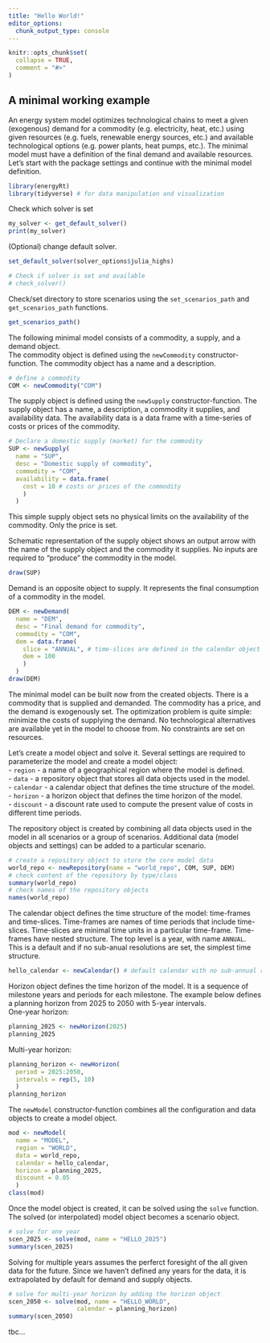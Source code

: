 ```yaml
---
title: "Hello World!"
editor_options: 
  chunk_output_type: console
---
```


```r
knitr::opts_chunk$set(
  collapse = TRUE,
  comment = "#>"
)
```

## A minimal working example
An energy system model optimizes technological chains to meet a given (exogenous) demand for a commodity (e.g. electricity, heat, etc.) using given resources (e.g. fuels, renewable energy sources, etc.) and available technological options (e.g. power plants, heat pumps, etc.).
The minimal model must have a definition of the final demand and available resources.\
Let's start with the package settings and continue with the minimal model definition.\

```r
library(energyRt)
library(tidyverse) # for data manipulation and visualization
```
Check which solver is set
```r
my_solver <- get_default_solver()
print(my_solver)
```

(Optional) change default solver.
```r
set_default_solver(solver_options$julia_highs)
```

```r
# Check if solver is set and available
# check_solver()
```

Check/set directory to store scenarios using the `set_scenarios_path` and `get_scenarios_path` functions.\
```r
get_scenarios_path()
```

The following minimal model consists of a commodity, a supply, and a demand object.\
The commodity object is defined using the `newCommodity` constructor-function. The commodity object has a name and a description.\ 

```r
# define a commodity
COM <- newCommodity("COM")
```

The supply object is defined using the `newSupply` constructor-function. The supply object has a name, a description, a commodity it supplies, and availability data. The availability data is a data frame with a time-series of costs or prices of the commodity.\

```r
# Declare a domestic supply (market) for the commodity
SUP <- newSupply(
  name = "SUP", 
  desc = "Domestic supply of commodity",
  commodity = "COM",
  availability = data.frame(
    cost = 10 # costs or prices of the commodity
    )
  )
```
This simple supply object sets no physical limits on the availability of the commodity. Only the price is set.\

Schematic representation of the supply object shows an output arrow with the name of the supply object and the commodity it supplies. No inputs are required to "produce" the commodity in the model.\
```r
draw(SUP)
```

Demand is an opposite object to supply. It represents the final consumption of a commodity in the model.
```r
DEM <- newDemand(
  name = "DEM",
  desc = "Final demand for commodity",
  commodity = "COM",
  dem = data.frame(
    slice = "ANNUAL", # time-slices are defined in the calendar object
    dem = 100
    )
  )
draw(DEM)
```

The minimal model can be built now from the created objects. There is a commodity that is supplied and demanded. The commodity has a price, and the demand is exogenously set. The optimization problem is quite simple: minimize the costs of supplying the demand. No technological alternatives are available yet in the model to choose from. No constraints are set on resources.\

Let's create a model object and solve it. 
Several settings are required to parameterize the model and create a model object:\
- `region` - a name of a geographical region where the model is defined.\
- `data` - a repository object that stores all data objects used in the model.\
- `calendar` - a calendar object that defines the time structure of the model.\
- `horizon` - a horizon object that defines the time horizon of the model.\
- `discount` - a discount rate used to compute the present value of costs in different time periods.\

The repository object is created by combining all data objects used in the model in all scenarios or a group of scenarios. Additional data (model objects and settings) can be added to a particular scenario.\
```r
# create a repository object to store the core model data
world_repo <- newRepository(name = "world_repo", COM, SUP, DEM)
# check content of the repository by type/class
summary(world_repo)
# check names of the repository objects
names(world_repo)
```
The calendar object defines the time structure of the model: time-frames and time-slices. Time-frames are names of time periods that include time-slices. Time-slices are minimal time units in a particular time-frame. Time-frames have nested structure. The top level is a year, with name `ANNUAL`. This is a default and if no sub-anual resolutions are set, the simplest time structure.\ 

```r
hello_calendar <- newCalendar() # default calendar with no sub-annual resolutions
```

Horizon object defines the time horizon of the model. It is a sequence of milestone years and periods for each milestone. The example below defines a planning horizon from 2025 to 2050 with 5-year intervals.\
One-year horizon:
```r
planning_2025 <- newHorizon(2025)
planning_2025
```

Multi-year horizon:
```r
planning_horizon <- newHorizon(
  period = 2025:2050, 
  intervals = rep(5, 10)
  )
planning_horizon
```

The `newModel` constructor-function combines all the configuration and data objects to create a model object.\
```r
mod <- newModel(
  name = "MODEL", 
  region = "WORLD",
  data = world_repo,
  calendar = hello_calendar,
  horizon = planning_2025,
  discount = 0.05
  )
class(mod)
```

Once the model object is created, it can be solved using the `solve` function. The solved (or interpolated) model object becomes a scenario object.\
```r
# solve for one year
scen_2025 <- solve(mod, name = "HELLO_2025")
summary(scen_2025)
```

Solving for multiple years assumes the perferct foresight of the all given data for the future. Since we haven't defined any years for the data, it is extrapolated by default for demand and supply objects.\
```r
# solve for multi-year horizon by adding the horizon object
scen_2050 <- solve(mod, name = "HELLO_WORLD", 
                   calendar = planning_horizon)
summary(scen_2050)
```
tbc...